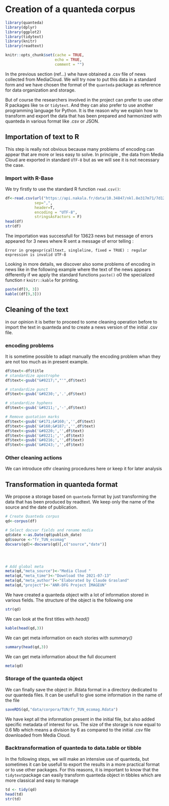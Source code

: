 # Creation of a quanteda corpus {#c22_mediacloud_to_quanteda}

```r
library(quanteda)
library(dplyr)
library(ggplot2)
library(tidytext)
library(knitr)
library(readtext)

knitr::opts_chunk$set(cache = TRUE,
                      echo = TRUE,
                      comment = "")


```
In the previous section (ref...) whe have obtained a .csv file of news collected from MediaCloud. We will try now to put this data in a standard form and we have chosen the format of the `quanteda` package as reference for data organization and storage. 

But of course the researchers involved in the project can prefer to use other R packages like `tm` or `tidytext`. And they can also prefer to use another programming language for Python. It is the reason why we explain how to transform and export the data that has been prepared and harmonized with quanteda in various format like .csv or JSON. 


## Importation of text to R


This step is really not obvious because many problems of encoding can appear that are more or less easy to solve. In principle , the data from Media Cloud are exported in standard `UTF-8` but as we will see it is not necessary the case. 


### Import with R-Base 

We try firstly to use the standard R function `read.csv()`: 

```r
df<-read.csv(url("https://api.nakala.fr/data/10.34847/nkl.8e317m71/7d129d03a92e22b0af0a9fba0ca49703a89d7552"),
             sep=",",
             header=T,
             encoding = "UTF-8",
             stringsAsFactors = F)
head(df)
str(df)
```

The importation was successfull for 13623 news but message of errors appeared for 3 news where R sent a message of error telling :

`Error in gregexpr(calltext, singleline, fixed = TRUE) : regular expression is invalid UTF-8`

Looking in more details, we discover also some problems of encoding in news like in the following example where the text of the news appears differently if we apply the standard functions `paste()` o0 the specialized function r `knitr::kable` for printing. 

```r
paste(df[9, 3])
kable((df[9,3]))
```

 

## Cleaning of the text

in our opinion it is better to proceed to some cleaning operation before to import the text in quanteda and to create a news version of the initial .csv file. 

### encoding problems

It is sometime possible to adapt manually the encoding problem whan they are not too much as in present example. 

```r
df$text<-df$title
# standardize apostrophe
df$text<-gsub("&#8217;","'",df$text)

# standardize punct
df$text<-gsub('&#8230;','.',df$text)

# standardize hyphens
df$text<-gsub('&#8211;','-',df$text)

# Remove quotation marks
df$text<-gsub('&#171;&#160;','',df$text)
df$text<-gsub('&#160;&#187;','',df$text)
df$text<-gsub('&#8220;','',df$text)
df$text<-gsub('&#8221;','',df$text)
df$text<-gsub('&#8216;','',df$text)
df$text<-gsub('&#8243;','',df$text)

```


### Other cleaning actions

We can introduce othr cleaning procedures here or keep it for later analysis


## Transformation in quanteda format

We propose  a storage based on `quanteda` format by just transforming the data that has been produced by readtext. We keep only the name of the source and the date of publication. 

```r

# Create Quanteda corpus
qd<-corpus(df)

# Select docvar fields and rename media
qd$date <-as.Date(qd$publish_date)
qd$source <-"fr_TUN_ecomag"
docvars(qd)<-docvars(qd)[,c("source","date")]




# Add global meta
meta(qd,"meta_source")<-"Media Cloud "
meta(qd,"meta_time")<-"Download the 2021-07-13"
meta(qd,"meta_author")<-"Elaborated by Claude Grasland"
meta(qd,"project")<-"ANR-DFG Project IMAGEUN"

```


We have created a quanteda object with a lot of information stored in various fields. The structure of the object is the following one

```r
str(qd)
```

We can look at the first titles with *head()*

```r
kable(head(qd,3))
```


We can get meta information on each stories with *summary()*

```r
summary(head(qd,3))
```

We can get meta information about the full document

```r
meta(qd)
```



### Storage of the quanteda object

We can finally save the object in .Rdata format in a directory dedicated to our quanteda files. It can be usefull to give some information in the name of the file

```r
saveRDS(qd,"data/corpora/TUN/fr_TUN_ecomag.Rdata")
```

We have kept all the information present in the initial file, but also added specific metadata of interest for us. The size of the storage is now equal to 0.6 Mb which means a division by 6 as compared to the initial .csv file downloaded from Media Cloud.

### Backtransformation of quanteda to data.table or tibble

In the following steps, we will make an intensive use of quanteda, but sometimes it can be usefull to export the results in a more practical format or to use other packages. For this reasons, it is important to know that the `tidytext`package can easily transform quanteda object in tibbles which are more classical and easy to manage 

```r
td <- tidy(qd)
head(td)
str(td)
```






